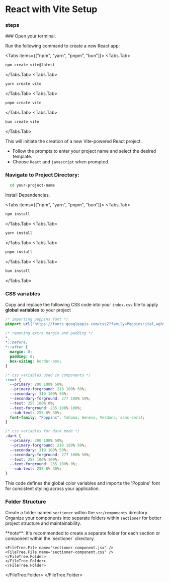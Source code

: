 # React with Vite Setup
### steps

 
<Steps>
### Open your terminal.

Run the following command to create a new React app:

<Tabs items={["npm", "yarn", "pnpm", "bun"]}>
  <Tabs.Tab>
  ```bash copy
  npm create vite@latest
  ```
  </Tabs.Tab>
  <Tabs.Tab>
  ```bash copy
  yarn create vite
  ```
  </Tabs.Tab>
  <Tabs.Tab>
  ```bash copy
  pnpm create vite
  ```
  </Tabs.Tab>
  <Tabs.Tab>
  ```bash copy
  bun create vite
  ```
  </Tabs.Tab>
</Tabs>

This will initiate the creation of a new Vite-powered React project.

- Follow the prompts to enter your project name and select the desired template. 
- Choose `React` and `javascript` when prompted.

 
### Navigate to Project Directory:

```bash copy
  cd your-project-name
```
 Install Dependencies.

<Tabs items={["npm", "yarn", "pnpm", "bun"]}>
  <Tabs.Tab>
  ```bash copy
  npm install
  ```
  </Tabs.Tab>
  <Tabs.Tab>
  ```bash copy
  yarn install
  ```
  </Tabs.Tab>
  <Tabs.Tab>
  ```bash copy
  pnpm install
  ```
  </Tabs.Tab>
  <Tabs.Tab>
  ```bash copy
  bun install
  ```
  </Tabs.Tab>
</Tabs>

### CSS variables

 Copy and replace the following CSS code into your `index.css` file to apply **global variables** to your project

```css copy
/* importing poppins font */
@import url("https://fonts.googleapis.com/css2?family=Poppins:ital,wght@0,100;0,200;0,300;0,400;0,500;0,600;0,700;0,800;0,900;1,100;1,200;1,300;1,400;1,500;1,600;1,700;1,800;1,900&display=swap");

/* removing extra margin and padding */
*,
*::before,
*::after {
  margin: 0;
  padding: 0;
  box-sizing: border-box;
}

/* css variables used in components */
:root {
  --primary: 200 100% 50%;
  --primary-forground: 218 100% 50%;
  --secondary: 319 100% 50%;
  --secondary-forground: 277 100% 50%;
  --text: 255 100% 0%;
  --text-forground: 255 100% 100%;
  --sub-text: 255 0% 30%;
  font-family: "Poppins", Tahoma, Geneva, Verdana, sans-serif;
}

/* css variables for dark mode */
.dark {
  --primary: 200 100% 50%;
  --primary-forground: 218 100% 50%;
  --secondary: 319 100% 50%;
  --secondary-forground: 277 100% 50%;
  --text: 255 100% 100%;
  --text-forground: 255 100% 0%;
  --sub-text: 255 0% 30%;
}
```
This code defines the global color variables and imports the 'Poppins' font for consistent styling across your application.

### Folder Structure

Create a folder named `sectioner` within the `src/components` directory. Organize your components into separate folders within `sectioner` for better project structure and maintainability.

 
<Callout type="warning" emoji="💡">
**note**: It's recommended to create a separate folder for each section or component within the `sectioner` directory.
</Callout>




 
<FileTree>
  <FileTree.Folder name="your-project" defaultOpen>
  <FileTree.Folder name="src" defaultOpen>
    <FileTree.Folder name="components" defaultOpen>
    <FileTree.Folder name="sectioner" defaultOpen>
      <FileTree.Folder name="component-name" defaultOpen>
        
    <FileTree.File name="sectioner-component.jsx" />
    <FileTree.File name="sectioner-component.css" />
    </FileTree.Folder>  
    </FileTree.Folder>
    </FileTree.Folder>
    
    
  </FileTree.Folder>
  </FileTree.Folder>
</FileTree>

</Steps>
